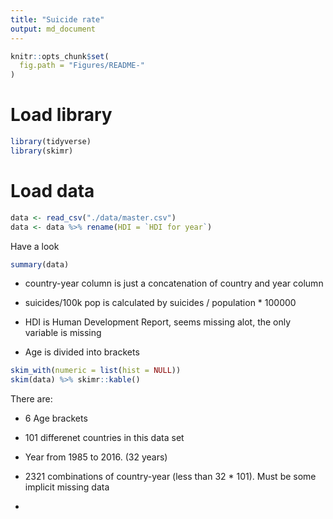```yaml
---
title: "Suicide rate"
output: md_document
---
```



```r
knitr::opts_chunk$set(
  fig.path = "Figures/README-"
)
```

# Load library
```r
library(tidyverse)
library(skimr)
```

# Load data

```r
data <- read_csv("./data/master.csv")
data <- data %>% rename(HDI = `HDI for year`)
```

Have a look
```r
summary(data)
```

- country-year column is just a concatenation of country and year column

- suicides/100k pop is calculated by suicides / population * 100000

- HDI is Human Development Report, seems missing alot, the only variable is missing

- Age is divided into brackets

```r

skim_with(numeric = list(hist = NULL))
skim(data) %>% skimr::kable()

```

There are:

- 6 Age brackets

- 101 differenet countries in this data set

- Year from 1985 to 2016. (32 years)

- 2321 combinations of country-year (less than 32 * 101). Must be some implicit missing data 

- 
